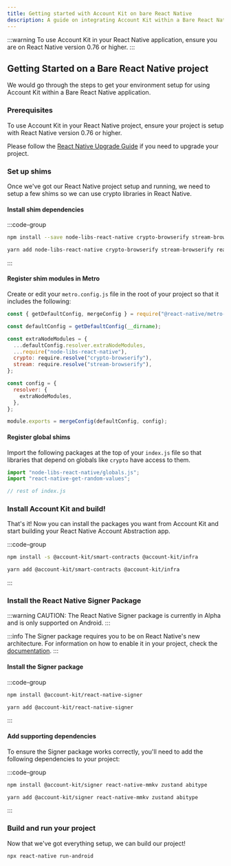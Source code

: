 ```yaml
---
title: Getting started with Account Kit on bare React Native
description: A guide on integrating Account Kit within a Bare React Native application
---
```


:::warning
To use Account Kit in your React Native application, ensure you are on React Native version 0.76 or higher.
:::

## Getting Started on a Bare React Native project

We would go through the steps to get your environment setup for using Account Kit within a Bare React Native application.

### Prerequisites

To use Account Kit in your React Native project, ensure your project is setup with React Native version 0.76 or higher.

Please follow the [React Native Upgrade Guide](https://reactnative.dev/docs/upgrading) if you need to upgrade your project.

### Set up shims

Once we've got our React Native project setup and running, we need to setup a few shims so we can use crypto libraries in React Native.

#### Install shim dependencies

:::code-group

```bash [npm]
npm install --save node-libs-react-native crypto-browserify stream-browserify react-native-get-random-values
```

```bash [yarn]
yarn add node-libs-react-native crypto-browserify stream-browserify react-native-get-random-values
```

:::

#### Register shim modules in Metro

Create or edit your `metro.config.js` file in the root of your project so that it includes the following:

```js [metro.config.js]
const { getDefaultConfig, mergeConfig } = require("@react-native/metro-config");

const defaultConfig = getDefaultConfig(__dirname);

const extraNodeModules = {
  ...defaultConfig.resolver.extraNodeModules,
  ...require("node-libs-react-native"),
  crypto: require.resolve("crypto-browserify"),
  stream: require.resolve("stream-browserify"),
};

const config = {
  resolver: {
    extraNodeModules,
  },
};

module.exports = mergeConfig(defaultConfig, config);
```

#### Register global shims

Import the following packages at the top of your `index.js` file so that libraries that depend on globals like `crypto` have access to them.

```js [index.js]
import "node-libs-react-native/globals.js";
import "react-native-get-random-values";

// rest of index.js
```

### Install Account Kit and build!

That's it! Now you can install the packages you want from Account Kit and start building your React Native Account Abstraction app.

:::code-group

```bash [npm]
npm install -s @account-kit/smart-contracts @account-kit/infra
```

```bash [yarn]
yarn add @account-kit/smart-contracts @account-kit/infra
```

:::

### Install the React Native Signer Package

:::warning
CAUTION: The React Native Signer package is currently in Alpha and is only supported on Android.
:::

:::info
The Signer package requires you to be on React Native's new architecture. For information on how to enable it in your project, check the [documentation](https://reactnative.dev/architecture/landing-page).
:::

#### Install the Signer package

:::code-group

```bash [npm]
npm install @account-kit/react-native-signer
```

```bash [yarn]
yarn add @account-kit/react-native-signer
```

:::

#### Add supporting dependencies

To ensure the Signer package works correctly, you'll need to add the following dependencies to your project:

:::code-group

```bash [npm]
npm install @account-kit/signer react-native-mmkv zustand abitype
```

```bash [yarn]
yarn add @account-kit/signer react-native-mmkv zustand abitype
```

:::

### Build and run your project

Now that we've got everything setup, we can build our project!

```bash
npx react-native run-android
```
